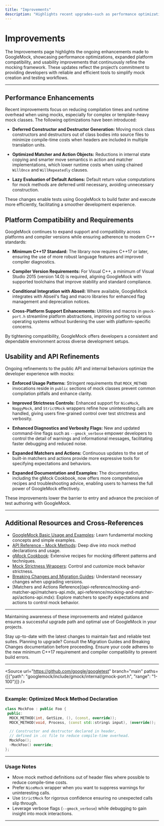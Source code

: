 ```yaml
---
title: "Improvements"
description: "Highlights recent upgrades—such as performance optimizations, platform compatibility increases, and usability tweaks—to demonstrate continued project investment and encourage upgrades."
---
```


# Improvements

The Improvements page highlights the ongoing enhancements made to GoogleMock, showcasing performance optimizations, expanded platform compatibility, and usability improvements that continuously refine the mocking framework. These updates reflect the project’s commitment to providing developers with reliable and efficient tools to simplify mock creation and testing workflows.

---

## Performance Enhancements

Recent improvements focus on reducing compilation times and runtime overhead when using mocks, especially for complex or template-heavy mock classes. The following optimizations have been introduced:

- **Deferred Constructor and Destructor Generation:** Moving mock class constructors and destructors out of class bodies into source files to minimize compile-time costs when headers are included in multiple translation units.

- **Optimized Matcher and Action Objects:** Reductions in internal state copying and smarter move semantics in action and matcher implementations, which lower runtime costs when using chained `WillOnce` and `WillRepeatedly` clauses.

- **Lazy Evaluation of Default Actions:** Default return value computations for mock methods are deferred until necessary, avoiding unnecessary construction.

These changes enable tests using GoogleMock to build faster and execute more efficiently, facilitating a smoother development experience.

## Platform Compatibility and Requirements

GoogleMock continues to expand support and compatibility across platforms and compiler versions while ensuring adherence to modern C++ standards:

- **Minimum C++17 Standard:** The library now requires C++17 or later, ensuring the use of more robust language features and improved compiler diagnostics.

- **Compiler Version Requirements:** For Visual C++, a minimum of Visual Studio 2015 (version 14.0) is required, aligning GoogleMock with supported toolchains that improve stability and standard compliance.

- **Conditional Integration with Abseil:** Where available, GoogleMock integrates with Abseil's flag and macro libraries for enhanced flag management and deprecation notices.

- **Cross-Platform Support Enhancements:** Utilities and macros in `gmock-port.h` streamline platform abstractions, improving porting to various operating systems without burdening the user with platform-specific concerns.

By tightening compatibility, GoogleMock offers developers a consistent and dependable environment across diverse development setups.

## Usability and API Refinements

Ongoing refinements to the public API and internal behaviors optimize the developer experience with mocks:

- **Enforced Usage Patterns:** Stringent requirements that `MOCK_METHOD` invocations reside in `public` sections of mock classes prevent common compilation pitfalls and enhance clarity.

- **Improved Strictness Controls:** Enhanced support for `NiceMock`, `NaggyMock`, and `StrictMock` wrappers refine how uninteresting calls are handled, giving users fine-grained control over test strictness and verbosity.

- **Enhanced Diagnostics and Verbosity Flags:** New and updated command-line flags such as `--gmock_verbose` empower developers to control the detail of warnings and informational messages, facilitating faster debugging and reduced noise.

- **Expanded Matchers and Actions:** Continuous updates to the set of built-in matchers and actions provide more expressive tools for specifying expectations and behaviors.

- **Expanded Documentation and Examples:** The documentation, including the gMock Cookbook, now offers more comprehensive recipes and troubleshooting advice, enabling users to harness the full power of GoogleMock effectively.

These improvements lower the barrier to entry and advance the precision of test authoring with GoogleMock.

---

## Additional Resources and Cross-References

- [GoogleMock Basic Usage and Examples](docs/gmock_for_dummies.md): Learn fundamental mocking concepts and simple examples.
- [API Reference - Mock Methods](api-reference/mocking-and-matcher-api/mock-methods-api.mdx): Deep dive into mock method declarations and usage.
- [gMock Cookbook](docs/gmock_cook_book.md): Extensive recipes for mocking different patterns and techniques.
- [Mock Strictness Wrappers](api-reference/mocking-and-matcher-api/nice-naggy-strict-mock-api.mdx): Control and customize mock behavior strictness.
- [Breaking Changes and Migration Guides](changelog/breaking-changes-migrations/): Understand necessary changes when upgrading versions.
- [Matchers and Actions Reference](api-reference/mocking-and-matcher-api/matchers-api.mdx, api-reference/mocking-and-matcher-api/actions-api.mdx): Explore matchers to specify expectations and actions to control mock behavior.

---

Maintaining awareness of these improvements and related guidance ensures a successful upgrade path and optimal use of GoogleMock in your projects.

<Check>
Stay up-to-date with the latest changes to maintain fast and reliable test suites.
</Check>

<Info>
Planning to upgrade? Consult the Migration Guides and Breaking Changes documentation before proceeding.
</Info>

<Warning>
Ensure your code adheres to the new minimum C++17 requirement and compiler compatibility to prevent build errors.
</Warning>

---

<Source url="https://github.com/google/googletest" branch="main" paths={[{"path": "googlemock/include/gmock/internal/gmock-port.h", "range": "1-100"}]} />

---

### Example: Optimized Mock Method Declaration

```cpp
class MockFoo : public Foo {
 public:
  MOCK_METHOD(int, GetSize, (), (const, override));
  MOCK_METHOD(void, Process, (const std::string& input), (override));

  // Constructor and destructor declared in header,
  // defined in .cc file to reduce compile-time overhead.
  MockFoo();
  ~MockFoo() override;
};
```

---

### Usage Notes

- Move mock method definitions out of header files where possible to reduce compile-time costs.
- Prefer `NiceMock` wrapper when you want to suppress warnings for uninteresting calls.
- Use `StrictMock` for rigorous confidence ensuring no unexpected calls slip through.
- Leverage verbose flags (`--gmock_verbose`) while debugging to gain insight into mock interactions.

---